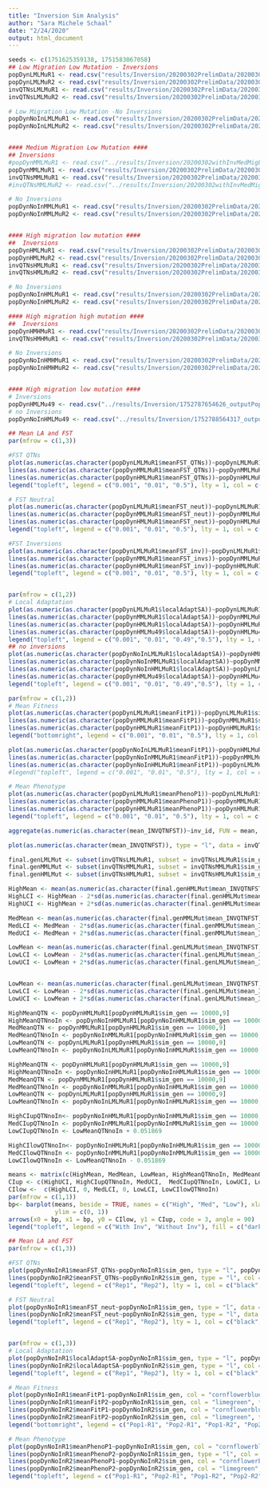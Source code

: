 ```yaml
---
title: "Inversion Sim Analysis"
author: "Sara Michele Schaal"
date: "2/24/2020"
output: html_document
---
```



```r
seeds <- c(1751625359138, 1751583067058)
## Low Migration Low Mutation - Inversions 
popDynLMLMuR1 <- read.csv("results/Inversion/20200302PrelimData/20200302withInvLowMigLowMut/1751568804886_outputPopDynam.csv")
popDynLMLMuR2 <- read.csv("results/Inversion/20200302PrelimData/20200302withInvLowMigLowMut/1751570485992_outputPopDynam.csv")
invQTNsLMLMuR1 <- read.csv("results/Inversion/20200302PrelimData/20200302withInvLowMigLowMut/1751568804886_outputInvTime.csv")
invQTNsLMLMuR2 <- read.csv("results/Inversion/20200302PrelimData/20200302withInvLowMigLowMut/1751570485992_outputInvTime.csv")

# Low Migration Low Mutation -No Inversions
popDynNoInLMLMuR1 <- read.csv("results/Inversion/20200302PrelimData/20200302withoutInvLowMigLowMut/1751566183207_outputPopDynam.csv")
popDynNoInLMLMuR2 <- read.csv("results/Inversion/20200302PrelimData/20200302withoutInvLowMigLowMut/1751626452845_outputPopDynam.csv")


#### Medium Migration Low Mutation ####
## Inversions
#popDynMMLMuR1 <- read.csv("../results/Inversion/20200302withInvMedMigLowMut/1751572690982_outputPopDynam.csv")
popDynMMLMuR1 <- read.csv("results/Inversion/20200302PrelimData/20200303withInvMedMigLowMut/2065972841416_outputPopDynam.csv")
invQTNsMMLMuR1 <- read.csv("results/Inversion/20200302PrelimData/20200303withInvMedMigLowMut/2065972841416_outputInvTime.csv")
#invQTNsMMLMuR2 <- read.csv("../results/Inversion/20200302withInvMedMigLowMut/1751582301417_outputInvTime.csv")

# No Inversions
popDynNoInMMLMuR1 <- read.csv("results/Inversion/20200302PrelimData/20200303withoutInvMedMigLowMut/1751629716441_outputPopDynam.csv")
popDynNoInMMLMuR2 <- read.csv("results/Inversion/20200302PrelimData/20200303withoutInvMedMigLowMut/1751630159938_outputPopDynam.csv")


#### High migration low mutation ####
##  Inversions
popDynHMLMuR1 <- read.csv("results/Inversion/20200302PrelimData/20200302withInvHighMigLowMut/1751625359138_outputPopDynam.csv")
popDynHMLMuR2 <- read.csv("results/Inversion/20200302PrelimData/20200302withInvHighMigLowMut/1751583067058_outputPopDynam.csv")
invQTNsHMLMuR1 <- read.csv("results/Inversion/20200302PrelimData/20200302withInvHighMigLowMut/1751625359138_outputInvTime.csv")
invQTNsHMLMuR2 <- read.csv("results/Inversion/20200302PrelimData/20200302withInvHighMigLowMut/1751583067058_outputInvTime.csv")

# No Inversions
popDynNoInHMLMuR1 <- read.csv("results/Inversion/20200302PrelimData/20200303withoutInvHighMigLowMut/1751628536499_outputPopDynam.csv")
popDynNoInHMLMuR2 <- read.csv("results/Inversion/20200302PrelimData/20200303withoutInvHighMigLowMut/1751629252645_outputPopDynam.csv")

#### High migration high mutation ####
##  Inversions
popDynHMHMuR1 <- read.csv("results/Inversion/20200302PrelimData/20200302withInvHighMigHighMut/1751583946190_outputPopDynam.csv")
invQTNsHMHMuR1 <- read.csv("results/Inversion/20200302PrelimData/20200302withInvHighMigHighMut/1751583946190_outputInvTime.csv")

# No Inversions
popDynNoInHMHMuR1 <- read.csv("results/Inversion/20200302PrelimData/20200303withoutInvHighMigHighMu/1751616892960_outputPopDynam.csv")
popDynNoInHMHMuR2 <- read.csv("results/Inversion/20200302PrelimData/20200303withoutInvHighMigHighMu/1751620201657_outputPopDynam.csv")


#### High migration low mutation ####
# Inversions
popDynHMLMu49 <- read.csv("../results/Inversion/1752787654626_outputPopDynam.csv")
# no Inversions
popDynNoInHMLMu49 <- read.csv("../results/Inversion/1752788564317_outputPopDynam.csv")

```


```r
## Mean LA and FST
par(mfrow = c(1,3))

#FST QTNs
plot(as.numeric(as.character(popDynLMLMuR1$meanFST_QTNs))~popDynLMLMuR1$sim_gen, type = "l", data = popDynLMLMuR1, ylab = "Mean FST", xlab = "Generation", ylim = c(0,0.7), main = "QTN Muts")
lines(as.numeric(as.character(popDynMMLMuR1$meanFST_QTNs))~popDynMMLMuR1$sim_gen, type = "l", col = "blue", data = popDynMMLMuR1)
lines(as.numeric(as.character(popDynHMLMuR1$meanFST_QTNs))~popDynHMLMuR1$sim_gen, type = "l", col = "red", data = popDynHMLMuR1)
legend("topleft", legend = c("0.001", "0.01", "0.5"), lty = 1, col = c("black", "blue", "red"), cex = 0.7, title = "Migration")

# FST Neutral
plot(as.numeric(as.character(popDynLMLMuR1$meanFST_neut))~popDynLMLMuR1$sim_gen, type = "l", data = popDynLMLMuR1, ylab = "Mean FST", xlab = "Generation", ylim = c(0,0.7), main = "Neut Muts")
lines(as.numeric(as.character(popDynMMLMuR1$meanFST_neut))~popDynMMLMuR1$sim_gen, type = "l", col = "blue", data = popDynMMLMuR1)
lines(as.numeric(as.character(popDynHMLMuR1$meanFST_neut))~popDynHMLMuR1$sim_gen, type = "l", col = "red", data = popDynHMLMuR1)
legend("topleft", legend = c("0.001", "0.01", "0.5"), lty = 1, col = c("black", "blue", "red"), cex = 0.7, title = "Migration")

#FST Inversions
plot(as.numeric(as.character(popDynLMLMuR1$meanFST_inv))~popDynLMLMuR1$sim_gen, type = "l", data = popDynLMLMuR1, ylab = "Mean FST", xlab = "Generation", ylim = c(0,1), main = "Inv Muts")
lines(as.numeric(as.character(popDynMMLMuR1$meanFST_invs))~popDynMMLMuR1$sim_gen, type = "l", col = "blue", data = popDynMMLMuR1)
lines(as.numeric(as.character(popDynHMLMuR1$meanFST_inv))~popDynHMLMuR1$sim_gen, type = "l", col = "red", data = popDynHMLMuR1)
legend("topleft", legend = c("0.001", "0.01", "0.5"), lty = 1, col = c("black", "blue", "red"), cex = 0.7, title = "Migration")


par(mfrow = c(1,2))
# Local Adaptation
plot(as.numeric(as.character(popDynLMLMuR1$localAdaptSA))~popDynLMLMuR1$sim_gen, type = "l", ylab = "Local Adaptation", xlab = "Generation", ylim = c(0,1), main = "With Inversions")
lines(as.numeric(as.character(popDynMMLMuR1$localAdaptSA))~popDynMMLMuR1$sim_gen, type = "l", col = "blue")
lines(as.numeric(as.character(popDynHMLMuR1$localAdaptSA))~popDynHMLMuR1$sim_gen, type = "l", col = "red")
lines(as.numeric(as.character(popDynHMLMu49$localAdaptSA))~popDynHMLMu49$sim_gen, type = "l", col = "green", data = popDynHMLMu49)
legend("topleft", legend = c("0.001", "0.01", "0.49","0.5"), lty = 1, col = c("black", "blue", "green","red"), cex = 0.7, title = "Migration")
## no inversions
plot(as.numeric(as.character(popDynNoInLMLMuR1$localAdaptSA))~popDynHMLMuR1$sim_gen, type = "l", data = popDynHMLMuR1, ylab = "Local Adaptation", xlab = "Generation", ylim = c(0,1), main = "Without Inversions")
lines(as.numeric(as.character(popDynNoInMMLMuR1$localAdaptSA))~popDynMMLMuR1$sim_gen, type = "l", col = "blue", data = popDynMMLMuR1)
lines(as.numeric(as.character(popDynNoInHMLMuR1$localAdaptSA))~popDynLMLMuR1$sim_gen, type = "l", col = "red", data = popDynLMLMuR1)
lines(as.numeric(as.character(popDynHMLMu49$localAdaptSA))~popDynHMLMu49$sim_gen, type = "l", col = "green", data = popDynNoInHMLMu49)
legend("topleft", legend = c("0.001", "0.01", "0.49","0.5"), lty = 1, col = c("black", "blue", "green","red"), cex = 0.7, title = "Migration")

par(mfrow = c(1,2))
# Mean Fitness
plot(as.numeric(as.character(popDynLMLMuR1$meanFitP1))~popDynLMLMuR1$sim_gen, type = "l", data = popDynLMLMuR1, ylab = "Mean Population Fitness", xlab = "Generation", ylim = c(0,1), main = "With Inversions")
lines(as.numeric(as.character(popDynMMLMuR1$meanFitP1))~popDynMMLMuR1$sim_gen, type = "l", col = "blue", data = popDynMMLMuR1)
lines(as.numeric(as.character(popDynHMLMuR1$meanFitP1))~popDynHMLMuR1$sim_gen, type = "l", col = "red", data = popDynHMLMuR1)
legend("bottomright", legend = c("0.001", "0.01", "0.5"), lty = 1, col = c("black", "blue", "red"), cex = 0.7, title = "Migration")

plot(as.numeric(as.character(popDynNoInLMLMuR1$meanFitP1))~popDynHMLMuR1$sim_gen, type = "l", data = popDynHMLMuR1, ylab = "Mean Population Fitness", xlab = "Generation", ylim = c(0,1), main = "Without Inversions")
lines(as.numeric(as.character(popDynNoInMMLMuR1$meanFitP1))~popDynMMLMuR1$sim_gen, type = "l", col = "blue", data = popDynMMLMuR1)
lines(as.numeric(as.character(popDynNoInHMLMuR1$meanFitP1))~popDynLMLMuR1$sim_gen, type = "l", col = "red", data = popDynLMLMuR1)
#legend("topleft", legend = c("0.001", "0.01", "0.5"), lty = 1, col = c("black", "blue", "red"), cex = 0.7, title = "Migration")

# Mean Phenotype
plot(as.numeric(as.character(popDynLMLMuR1$meanPhenoP1))~popDynLMLMuR1$sim_gen, type = "l", data = popDynLMLMuR1, ylab = "Mean Phenotype", xlab = "Generation", ylim = c(0,1))
lines(as.numeric(as.character(popDynMMLMuR1$meanPhenoP1))~popDynMMLMuR1$sim_gen, type = "l", col = "blue", data = popDynMMLMuR1)
lines(as.numeric(as.character(popDynHMLMuR1$meanPhenoP1))~popDynHMLMuR1$sim_gen, type = "l", col = "red", data = popDynHMLMuR1)
legend("topleft", legend = c("0.001", "0.01", "0.5"), lty = 1, col = c("black", "blue", "red"), cex = 0.7, title = "Migration")


```



```r

aggregate(as.numeric(as.character(mean_INVQTNFST))~inv_id, FUN = mean, data = invQTNsR1[invQTNsR1$sim_gen == 10000,])

plot(as.numeric(as.character(mean_INVQTNFST)), type = "l", data = invQTNsR1[invQTNsR1$sim_gen == 10000,] )

final.genLMLMut <- subset(invQTNsLMLMuR1, subset = invQTNsLMLMuR1$sim_gen == 10000)
final.genMMLMut <- subset(invQTNsMMLMuR1, subset = invQTNsMMLMuR1$sim_gen == 10000)
final.genHMLMut <- subset(invQTNsHMLMuR1, subset = invQTNsHMLMuR1$sim_gen == 10000)

HighMean <- mean(as.numeric(as.character(final.genHMLMut$mean_INVQTNFST)), na.rm = TRUE)
HighLCI <- HighMean - 2*sd(as.numeric(as.character(final.genHMLMut$mean_INVQTNFST)), na.rm = TRUE)/sqrt(length(final.genHMLMut$mean_INVQTNFST))
HighUCI <- HighMean + 2*sd(as.numeric(as.character(final.genHMLMut$mean_INVQTNFST)), na.rm = TRUE)/sqrt(length(final.genHMLMut$mean_INVQTNFST))

MedMean <- mean(as.numeric(as.character(final.genMMLMut$mean_INVQTNFST)), na.rm = TRUE)
MedLCI <- MedMean - 2*sd(as.numeric(as.character(final.genMMLMut$mean_INVQTNFST)), na.rm = TRUE)/sqrt(length(final.genMMLMut$mean_INVQTNFST))
MedUCI <- MedMean + 2*sd(as.numeric(as.character(final.genMMLMut$mean_INVQTNFST)), na.rm = TRUE)/sqrt(length(final.genMMLMut$mean_INVQTNFST))

LowMean <- mean(as.numeric(as.character(final.genLMLMut$mean_INVQTNFST)), na.rm = TRUE)
LowLCI <- LowMean - 2*sd(as.numeric(as.character(final.genLMLMut$mean_INVQTNFST)), na.rm = TRUE)/sqrt(length(final.genLMLMut$mean_INVQTNFST))
LowUCI <- LowMean + 2*sd(as.numeric(as.character(final.genLMLMut$mean_INVQTNFST)), na.rm = TRUE)/sqrt(length(final.genLMLMut$mean_INVQTNFST))


LowMean <- mean(as.numeric(as.character(final.genLMLMut$mean_INVQTNFST)), na.rm = TRUE)
LowLCI <- LowMean - 2*sd(as.numeric(as.character(final.genLMLMut$mean_INVQTNFST)), na.rm = TRUE)/sqrt(length(final.genLMLMut$mean_INVQTNFST))
LowUCI <- LowMean + 2*sd(as.numeric(as.character(final.genLMLMut$mean_INVQTNFST)), na.rm = TRUE)/sqrt(length(final.genLMLMut$mean_INVQTNFST))

HighMeanQTN <- popDynHMLMuR1[popDynHMLMuR1$sim_gen == 10000,9]
HighMeanQTNnoIn <- popDynNoInHMLMuR1[popDynNoInHMLMuR1$sim_gen == 10000,9]
MedMeanQTN <- popDynMMLMuR1[popDynHMLMuR1$sim_gen == 10000,9]
MedMeanQTNnoIn <- popDynNoInMMLMuR1[popDynNoInHMLMuR1$sim_gen == 10000,9]
LowMeanQTN <- popDynLMLMuR1[popDynHMLMuR1$sim_gen == 10000,9]
LowMeanQTNnoIn <- popDynNoInLMLMuR1[popDynNoInHMLMuR1$sim_gen == 10000,9]

HighMeanQTN <- popDynHMLMuR1[popDynHMLMuR1$sim_gen == 10000,9]
HighMeanQTNnoIn <- popDynNoInHMLMuR1[popDynNoInHMLMuR1$sim_gen == 10000,9]
MedMeanQTN <- popDynMMLMuR1[popDynHMLMuR1$sim_gen == 10000,9]
MedMeanQTNnoIn <- popDynNoInMMLMuR1[popDynNoInHMLMuR1$sim_gen == 10000,9]
LowMeanQTN <- popDynLMLMuR1[popDynHMLMuR1$sim_gen == 10000,9]
LowMeanQTNnoIn <- popDynNoInLMLMuR1[popDynNoInHMLMuR1$sim_gen == 10000,9]

HighCIupQTNnoIn<- popDynNoInHMLMuR1[popDynNoInHMLMuR1$sim_gen == 10000,10]
MedCIupQTNnoIn <- popDynNoInMMLMuR1[popDynNoInMMLMuR1$sim_gen == 10000,10]
LowCIupQTNnoIn <- LowMeanQTNnoIn + 0.051869

HighCIlowQTNnoIn<- popDynNoInHMLMuR1[popDynNoInHMLMuR1$sim_gen == 10000,11]
MedCIlowQTNnoIn <- popDynNoInMMLMuR1[popDynNoInMMLMuR1$sim_gen == 10000,11]
LowCIlowQTNnoIn <- LowMeanQTNnoIn - 0.051869 

means <- matrix(c(HighMean, MedMean, LowMean, HighMeanQTNnoIn, MedMeanQTNnoIn, LowMeanQTNnoIn), nrow = 2, byrow = TRUE)
CIup <- c(HighUCI, HighCIupQTNnoIn, MedUCI,  MedCIupQTNnoIn, LowUCI, LowCIupQTNnoIn)
CIlow <-  c(HighLCI, 0, MedLCI, 0, LowLCI, LowCIlowQTNnoIn)
par(mfrow = c(1,1))
bp<- barplot(means, beside = TRUE, names = c("High", "Med", "Low"), xlab = "Migration Rate",
             ylim = c(0, 1))
arrows(x0 = bp, x1 = bp, y0 = CIlow, y1 = CIup, code = 3, angle = 90)
legend("topleft", legend = c("With Inv", "Without Inv"), fill = c("darkgrey", "lightgrey"))
```


```r

## Mean LA and FST
par(mfrow = c(1,3))

#FST QTNs
plot(popDynNoInR1$meanFST_QTNs~popDynNoInR1$sim_gen, type = "l", popDynNoInR1[popDynNoInR1$sim_gen <= 10000,], ylab = "Mean FST", xlab = "Generation", ylim = c(0,0.7), main = "QTN Muts")
lines(popDynNoInR2$meanFST_QTNs~popDynNoInR2$sim_gen, type = "l", col = "red", data = popDynNoInR2[popDynNoInR2$sim_gen <= 10000,])
legend("topleft", legend = c("Rep1", "Rep2"), lty = 1, col = c("black", "red"), cex = 0.7)

# FST Neutral
plot(popDynNoInR1$meanFST_neut~popDynNoInR1$sim_gen, type = "l", data = popDynNoInR1[popDynNoInR1$sim_gen <= 10000,], ylab = "Mean FST", xlab = "Generation", ylim = c(0,0.7), main = "Neutral Muts")
lines(popDynNoInR2$meanFST_neut~popDynNoInR2$sim_gen, type = "l", data = popDynNoInR2[popDynNoInR2$sim_gen <= 10000,], ylab = "Mean FST", xlab = "Generation", ylim = c(0,0.7), col = "red")
legend("topleft", legend = c("Rep1", "Rep2"), lty = 1, col = c("black", "red"), cex = 0.7)


par(mfrow = c(1,3))
# Local Adaptation
plot(popDynNoInR1$localAdaptSA~popDynNoInR1$sim_gen, type = "l", popDynNoInR1[popDynNoInR1$sim_gen <= 10000,], ylab = "SA Local Adaptation", xlab = "Generation")
lines(popDynNoInR2$localAdaptSA~popDynNoInR2$sim_gen, type = "l", col = "red", data = popDynNoInR2[popDynNoInR2$sim_gen <= 10000,])
legend("topleft", legend = c("Rep1", "Rep2"), lty = 1, col = c("black", "red"))

# Mean Fitness
plot(popDynNoInR1$meanFitP1~popDynNoInR1$sim_gen, col = "cornflowerblue", type = "l", ylab = "Mean Fitness", xlab = "Generation")
lines(popDynNoInR1$meanFitP2~popDynNoInR1$sim_gen, col = "limegreen", type = "l")
lines(popDynNoInR2$meanFitP1~popDynNoInR2$sim_gen, col = "cornflowerblue", type = "l", lty = 2)
lines(popDynNoInR2$meanFitP2~popDynNoInR2$sim_gen, col = "limegreen", type = "l", lty = 2)
legend("bottomright", legend = c("Pop1-R1", "Pop2-R1", "Pop1-R2", "Pop2-R2"), lty = c(1,2,1,2), col = c("cornflowerblue", "cornflowerblue", "limegreen", "limegreen"), cex = 0.7)

# Mean Phenotype
plot(popDynNoInR1$meanPhenoP1~popDynNoInR1$sim_gen, col = "cornflowerblue", type = "l", ylab = "Mean Phenotype", xlab = "Generation", ylim = c(-1, 1))
lines(popDynNoInR1$meanPhenoP2~popDynNoInR1$sim_gen, type = "l", col = "limegreen")
lines(popDynNoInR2$meanPhenoP1~popDynNoInR2$sim_gen, col = "cornflowerblue", type = "l", lty = 2)
lines(popDynNoInR2$meanPhenoP2~popDynNoInR2$sim_gen, col = "limegreen", type = "l", lty = 2)
legend("topleft", legend = c("Pop1-R1", "Pop2-R1", "Pop1-R2", "Pop2-R2"), lty = c(1,2,1,2), col = c("cornflowerblue", "cornflowerblue", "limegreen", "limegreen"), cex = 0.7)


```



```r


```